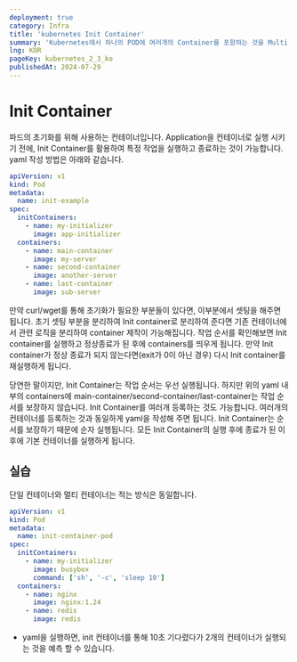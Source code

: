 ```yaml
---
deployment: true
category: Infra
title: 'kubernetes Init Container'
summary: 'Kubernetes에서 하나의 POD에 여러개의 Container를 포함하는 것을 Multi Container Pod라고 합니다.'
lng: KOR
pageKey: kubernetes_2_3_ko
publishedAt: 2024-07-29
---
```


# Init Container

파드의 초기화를 위해 사용하는 컨테이너입니다. Application을 컨테이너로 실행 시키기 전에, Init Container를 활용하여 특정 작업을 실행하고 종료하는 것이 가능합니다. yaml 작성 방법은 아래와 같습니다.

```yaml title="yaml" showLineNumbers
apiVersion: v1
kind: Pod
metadata:
  name: init-example
spec:
  initContainers:
    - name: my-initializer
      image: app-initializer
  containers:
    - name: main-container
      image: my-server
    - name: second-container
      image: another-server
    - name: last-container
      image: sub-server
```

만약 curl/wget를 통해 초기화가 필요한 부분들이 있다면, 이부분에서 셋팅을 해주면 됩니다.
초기 셋팅 부분을 분리하여 Init container로 분리하여 준다면 기존 컨테이너에서 관련 로직을 분리하여 container 제작이 가능해집니다. 작업 순서를 확인해보면 Init container를 실행하고 정상종료가 된 후에 containers를 띄우게 됩니다. 만약 Init container가 정상 종료가 되지 않는다면(exit가 0이 아닌 경우) 다시 Init container를 재실행하게 됩니다.



당연한 말이지만, Init Container는 작업 순서는 우선 실행됩니다. 하지만 위의 yaml 내부의 containers에 main-container/second-container/last-container는 작업 순서를 보장하지 않습니다. Init Container를 여러개 등록하는 것도 가능합니다. 여러개의 컨테이너를 등록하는 것과 동일하게 yaml을 작성해 주면 됩니다. Init Container는 순서를 보장하기 때문에 순자 실행됩니다. 모든 Init Container의 실행 후에 종료가 된 이후에 기본 컨테이너를 실행하게 됩니다.

## 실습

단일 컨테이너와 멀티 컨테이너는 적는 방식은 동일합니다.

```yaml title="Init Container Test" showLineNumbers
apiVersion: v1
kind: Pod
metadata:
  name: init-container-pod
spec:
  initContainers:
    - name: my-initializer
      image: busybox
      command: ['sh', '-c', 'sleep 10']
  containers:
    - name: nginx
      image: nginx:1.24
    - name: redis
      image: redis
```

- yaml을 실행하면, init 컨테이너를 통해 10초 기다렸다가 2개의 컨테이너가 실행되는 것을 예측 할 수 있습니다.
